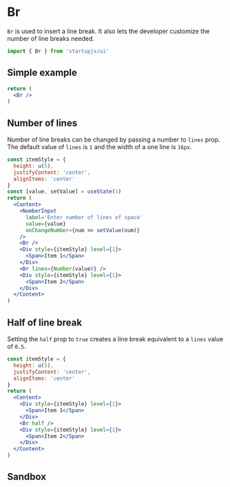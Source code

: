 
# Br

`Br` is used to insert a line break. It also lets the developer customize the number of line breaks needed.

```jsx
import { Br } from 'startupjs/ui'
```

## Simple example
```jsx example
return (
  <Br />
)
```

## Number of lines

Number of line breaks can be changed by passing a number to `lines` prop. The default value of `lines` is `1` and the width of a one line is `16px`.

```jsx example
const itemStyle = {
  height: u(5),
  justifyContent: 'center',
  alignItems: 'center'
}
const [value, setValue] = useState(1)
return (
  <Content>
    <NumberInput
      label='Enter number of lines of space'
      value={value}
      onChangeNumber={num => setValue(num)}
    />
    <Br />
    <Div style={itemStyle} level={1}>
      <Span>Item 1</Span>
    </Div>
    <Br lines={Number(value)} />
    <Div style={itemStyle} level={1}>
      <Span>Item 2</Span>
    </Div>
  </Content>
)
```

## Half of line break

Setting the `half` prop to `true` creates a line break equivalent to a `lines` value of `0.5`.

```jsx example
const itemStyle = {
  height: u(5),
  justifyContent: 'center',
  alignItems: 'center'
}
return (
  <Content>
    <Div style={itemStyle} level={1}>
      <Span>Item 1</Span>
    </Div>
    <Br half />
    <Div style={itemStyle} level={1}>
      <Span>Item 2</Span>
    </Div>
  </Content>
)
```

## Sandbox

<Sandbox Component={Br} />
